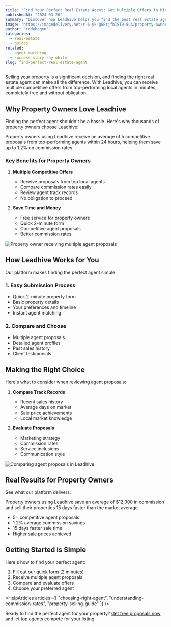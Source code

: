 ```yaml
---
title: "Find Your Perfect Real Estate Agent: Get Multiple Offers in Minutes"
publishedAt: "2024-03-20"
summary: "Discover how Leadhive helps you find the best real estate agent for your property by receiving multiple competitive offers from top-performing local agents."
image: "https://imagedelivery.net/r-6-yk-gGPtjfbIST9-8uA/property-owner-guide/public"
author: "codehagen"
categories:
  - real-estate
  - guides
related:
  - agent-matching
  - success-story-ray-white
slug: find-perfect-real-estate-agent
---
```


Selling your property is a significant decision, and finding the right real estate agent can make all the difference. With Leadhive, you can receive multiple competitive offers from top-performing local agents in minutes, completely free and without obligation.

## Why Property Owners Love Leadhive

Finding the perfect agent shouldn't be a hassle. Here's why thousands of property owners choose Leadhive:

<Note variant="info">
Property owners using Leadhive receive an average of 5 competitive proposals from top-performing agents within 24 hours, helping them save up to 1.2% on commission rates.
</Note>

### Key Benefits for Property Owners

1. **Multiple Competitive Offers**
   - Receive proposals from top local agents
   - Compare commission rates easily
   - Review agent track records
   - No obligation to proceed

2. **Save Time and Money**
   - Free service for property owners
   - Quick 2-minute form
   - Competitive agent proposals
   - Better commission rates

<Image
  alt="Property owner receiving multiple agent proposals"
  src="https://imagedelivery.net/r-6-yk-gGPtjfbIST9-8uA/property-owner-dashboard/public"
  width={1200}
  height={675}
/>

## How Leadhive Works for You

Our platform makes finding the perfect agent simple:

### 1. Easy Submission Process
- Quick 2-minute property form
- Basic property details
- Your preferences and timeline
- Instant agent matching

### 2. Compare and Choose
- Multiple agent proposals
- Detailed agent profiles
- Past sales history
- Client testimonials

<Quote
  author="Emma Thompson"
  authorSrc="https://imagedelivery.net/r-6-yk-gGPtjfbIST9-8uA/property-owner-profile/public"
  title="Property Owner"
  company="Brisbane"
  companySrc="https://imagedelivery.net/r-6-yk-gGPtjfbIST9-8uA/brisbane-icon/public"
  text="I received 6 competitive offers from top agents within hours. Leadhive made it so easy to compare and choose the best agent for my property. I saved thousands on commission!"
/>

## Making the Right Choice

Here's what to consider when reviewing agent proposals:

1. **Compare Track Records**
   - Recent sales history
   - Average days on market
   - Sale price achievements
   - Local market knowledge

2. **Evaluate Proposals**
   - Marketing strategy
   - Commission rates
   - Service inclusions
   - Communication style

<Image
  alt="Comparing agent proposals in Leadhive"
  src="https://imagedelivery.net/r-6-yk-gGPtjfbIST9-8uA/compare-proposals/public"
  width={1200}
  height={675}
/>

## Real Results for Property Owners

See what our platform delivers:

<Note variant="success">
Property owners using Leadhive save an average of $12,000 in commission and sell their properties 15 days faster than the market average.
</Note>

- 5+ competitive agent proposals
- 1.2% average commission savings
- 15 days faster sale time
- Higher sale prices achieved

## Getting Started is Simple

Here's how to find your perfect agent:

1. Fill out our quick form (2 minutes)
2. Receive multiple agent proposals
3. Compare and evaluate offers
4. Choose your preferred agent

<HelpArticles
  articles={[
    "choosing-right-agent",
    "understanding-commission-rates",
    "property-selling-guide"
  ]}
/>

Ready to find the perfect agent for your property? [Get free proposals now](/real-estate) and let top agents compete for your listing. 